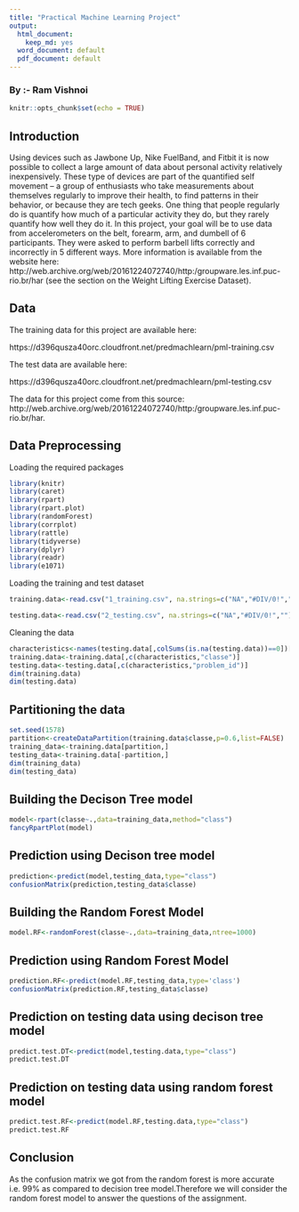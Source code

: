 ```yaml
---
title: "Practical Machine Learning Project"
output:
  html_document:
    keep_md: yes
  word_document: default
  pdf_document: default
---
```


### By :- Ram Vishnoi

```r
knitr::opts_chunk$set(echo = TRUE)
```

## Introduction 
Using devices such as Jawbone Up, Nike FuelBand, and Fitbit it is now possible to collect a large amount of data about personal activity relatively inexpensively. These type of devices are part of the quantified self movement – a group of enthusiasts who take measurements about themselves regularly to improve their health, to find patterns in their behavior, or because they are tech geeks. One thing that people regularly do is quantify how much of a particular activity they do, but they rarely quantify how well they do it. In this project, your goal will be to use data from accelerometers on the belt, forearm, arm, and dumbell of 6 participants. They were asked to perform barbell lifts correctly and incorrectly in 5 different ways. More information is available from the website here: http://web.archive.org/web/20161224072740/http:/groupware.les.inf.puc-rio.br/har (see the section on the Weight Lifting Exercise Dataset).

## Data

The training data for this project are available here:

https://d396qusza40orc.cloudfront.net/predmachlearn/pml-training.csv

The test data are available here:

https://d396qusza40orc.cloudfront.net/predmachlearn/pml-testing.csv

The data for this project come from this source: http://web.archive.org/web/20161224072740/http:/groupware.les.inf.puc-rio.br/har.

## Data Preprocessing 
Loading the required packages
```r
library(knitr)
library(caret)
library(rpart)
library(rpart.plot)
library(randomForest)
library(corrplot)
library(rattle)
library(tidyverse)
library(dplyr)
library(readr)
library(e1071)
```

Loading the training and test dataset
```r
training.data<-read.csv("1_training.csv", na.strings=c("NA","#DIV/0!",""))

testing.data<-read.csv("2_testing.csv", na.strings=c("NA","#DIV/0!",""))
```

Cleaning the data
```r
characteristics<-names(testing.data[,colSums(is.na(testing.data))==0])[8:59]
training.data<-training.data[,c(characteristics,"classe")]
testing.data<-testing.data[,c(characteristics,"problem_id")]
dim(training.data)
dim(testing.data)
```


## Partitioning the data
```r
set.seed(1578)
partition<-createDataPartition(training.data$classe,p=0.6,list=FALSE)
training_data<-training.data[partition,]
testing_data<-training.data[-partition,]
dim(training_data)
dim(testing_data)
```

## Building the Decison Tree model
```r
model<-rpart(classe~.,data=training_data,method="class")
fancyRpartPlot(model)
```

## Prediction using Decison tree model
```r
prediction<-predict(model,testing_data,type="class")
confusionMatrix(prediction,testing_data$classe)
```

## Building the Random Forest Model
```r
model.RF<-randomForest(classe~.,data=training_data,ntree=1000)
```

## Prediction using Random Forest Model
```r
prediction.RF<-predict(model.RF,testing_data,type='class')
confusionMatrix(prediction.RF,testing_data$classe)
```

## Prediction on testing data using decison tree model
```r
predict.test.DT<-predict(model,testing.data,type="class")
predict.test.DT
```

## Prediction on testing data using random forest model
```r
predict.test.RF<-predict(model.RF,testing.data,type="class")
predict.test.RF
```

## Conclusion 
As the confusion matrix we got from the random forest is more accurate i.e. 99% as compared to decision tree model.Therefore we will consider the random forest model to answer the questions of the assignment.